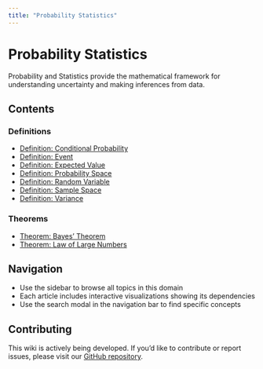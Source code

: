 ```yaml
---
title: "Probability Statistics"
---
```


# Probability Statistics

Probability and Statistics provide the mathematical framework for understanding uncertainty and making inferences from data.

## Contents

### Definitions

- [Definition: Conditional Probability](def-conditional-probability.qmd)
- [Definition: Event](def-event.qmd)
- [Definition: Expected Value](def-expectation.qmd)
- [Definition: Probability Space](def-probability-space.qmd)
- [Definition: Random Variable](def-random-variable.qmd)
- [Definition: Sample Space](def-sample-space.qmd)
- [Definition: Variance](def-variance.qmd)

### Theorems

- [Theorem: Bayes' Theorem](thm-bayes.qmd)
- [Theorem: Law of Large Numbers](thm-law-of-large-numbers.qmd)

## Navigation

- Use the sidebar to browse all topics in this domain
- Each article includes interactive visualizations showing its dependencies
- Use the search modal in the navigation bar to find specific concepts

## Contributing

This wiki is actively being developed. If you'd like to contribute or report issues,
please visit our [GitHub repository](https://github.com/RK0429/ModernMath).
